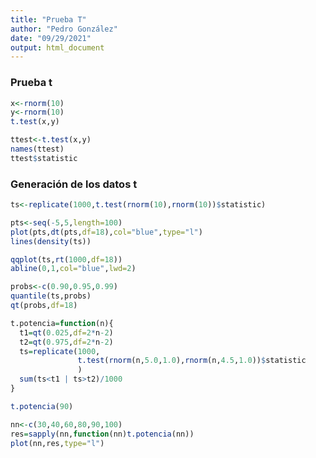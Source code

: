 ---
title: "Prueba T"
author: "Pedro González"
date: "09/29/2021"
output: html_document
---

### Prueba t

```{r}
x<-rnorm(10)
y<-rnorm(10)
t.test(x,y)
```

```{r}
ttest<-t.test(x,y)
names(ttest)
ttest$statistic
```
### Generación de los datos t
```{r}
ts<-replicate(1000,t.test(rnorm(10),rnorm(10))$statistic)
```

```{r}
pts<-seq(-5,5,length=100)
plot(pts,dt(pts,df=18),col="blue",type="l")
lines(density(ts))
```

```{r}
qqplot(ts,rt(1000,df=18))
abline(0,1,col="blue",lwd=2)
```

```{r}
probs<-c(0.90,0.95,0.99)
quantile(ts,probs)
qt(probs,df=18)
```

```{r}
t.potencia=function(n){
  t1=qt(0.025,df=2*n-2)
  t2=qt(0.975,df=2*n-2)
  ts=replicate(1000,
               t.test(rnorm(n,5.0,1.0),rnorm(n,4.5,1.0))$statistic
               )
  sum(ts<t1 | ts>t2)/1000
}
```

```{r}
t.potencia(90)
```

```{r}
nn<-c(30,40,60,80,90,100)
res=sapply(nn,function(nn)t.potencia(nn))
plot(nn,res,type="l")
```

